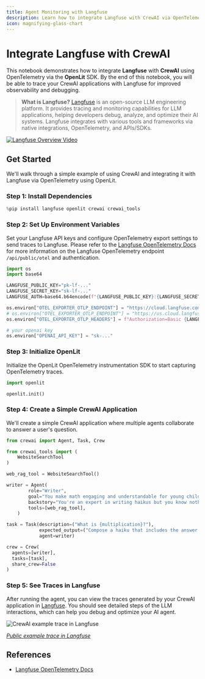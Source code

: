 ```yaml
---
title: Agent Monitoring with Langfuse
description: Learn how to integrate Langfuse with CrewAI via OpenTelemetry using OpenLit
icon: magnifying-glass-chart
---
```


# Integrate Langfuse with CrewAI

This notebook demonstrates how to integrate **Langfuse** with **CrewAI** using OpenTelemetry via the **OpenLit** SDK. By the end of this notebook, you will be able to trace your CrewAI applications with Langfuse for improved observability and debugging.

> **What is Langfuse?** [Langfuse](https://langfuse.com) is an open-source LLM engineering platform. It provides tracing and monitoring capabilities for LLM applications, helping developers debug, analyze, and optimize their AI systems. Langfuse integrates with various tools and frameworks via native integrations, OpenTelemetry, and APIs/SDKs.

[![Langfuse Overview Video](https://github.com/user-attachments/assets/3926b288-ff61-4b95-8aa1-45d041c70866)](https://langfuse.com/watch-demo)

## Get Started

We'll walk through a simple example of using CrewAI and integrating it with Langfuse via OpenTelemetry using OpenLit.

### Step 1: Install Dependencies


```python
%pip install langfuse openlit crewai crewai_tools
```

### Step 2: Set Up Environment Variables

Set your Langfuse API keys and configure OpenTelemetry export settings to send traces to Langfuse. Please refer to the [Langfuse OpenTelemetry Docs](https://langfuse.com/docs/opentelemetry/get-started) for more information on the Langfuse OpenTelemetry endpoint `/api/public/otel` and authentication.


```python
import os
import base64

LANGFUSE_PUBLIC_KEY="pk-lf-..."
LANGFUSE_SECRET_KEY="sk-lf-..."
LANGFUSE_AUTH=base64.b64encode(f"{LANGFUSE_PUBLIC_KEY}:{LANGFUSE_SECRET_KEY}".encode()).decode()

os.environ["OTEL_EXPORTER_OTLP_ENDPOINT"] = "https://cloud.langfuse.com/api/public/otel" # EU data region
# os.environ["OTEL_EXPORTER_OTLP_ENDPOINT"] = "https://us.cloud.langfuse.com/api/public/otel" # US data region
os.environ["OTEL_EXPORTER_OTLP_HEADERS"] = f"Authorization=Basic {LANGFUSE_AUTH}"

# your openai key
os.environ["OPENAI_API_KEY"] = "sk-..."
```

### Step 3: Initialize OpenLit

Initialize the OpenLit OpenTelemetry instrumentation SDK to start capturing OpenTelemetry traces.


```python
import openlit

openlit.init()
```

### Step 4: Create a Simple CrewAI Application

We'll create a simple CrewAI application where multiple agents collaborate to answer a user's question.


```python
from crewai import Agent, Task, Crew

from crewai_tools import (
    WebsiteSearchTool
)

web_rag_tool = WebsiteSearchTool()

writer = Agent(
        role="Writer",
        goal="You make math engaging and understandable for young children through poetry",
        backstory="You're an expert in writing haikus but you know nothing of math.",
        tools=[web_rag_tool],  
    )

task = Task(description=("What is {multiplication}?"),
            expected_output=("Compose a haiku that includes the answer."),
            agent=writer)

crew = Crew(
  agents=[writer],
  tasks=[task],
  share_crew=False
)
```

### Step 5: See Traces in Langfuse

After running the agent, you can view the traces generated by your CrewAI application in [Langfuse](https://cloud.langfuse.com). You should see detailed steps of the LLM interactions, which can help you debug and optimize your AI agent.

![CrewAI example trace in Langfuse](https://langfuse.com/images/cookbook/integration_crewai/crewai-example-trace.png)

_[Public example trace in Langfuse](https://cloud.langfuse.com/project/cloramnkj0002jz088vzn1ja4/traces/e2cf380ffc8d47d28da98f136140642b?timestamp=2025-02-05T15%3A12%3A02.717Z&observation=3b32338ee6a5d9af)_

## References

- [Langfuse OpenTelemetry Docs](https://langfuse.com/docs/opentelemetry/get-started)
